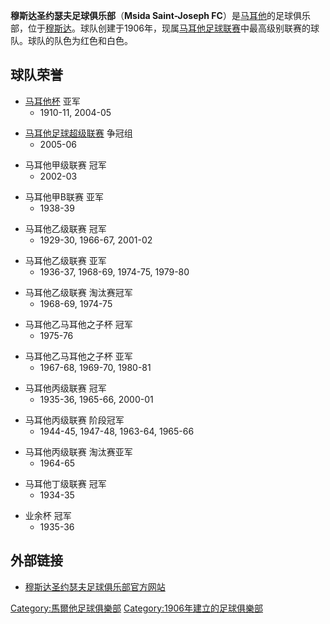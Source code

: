 {{Football club infobox |
  clubname = 摩斯達 |
  image = [[File:Msida_St_Joseph.png|110px]]|
  fullname = 穆斯达圣约瑟夫足球俱乐部 |
  nickname = 圣徒,The Saints|
  founded  = 1906年 |
  ground   = {{tsl|en|Ta'Qali Stadium||Ta'Qali体育场}}, <br /> [[马耳他|马耳他]], [[穆斯达|穆斯达]]|
  capacity = 17,000 |
  chairman =  |
  manager  =  |
  league   =  |
  season   =  |
  position =  |
pattern_la1=_red_stripes|pattern_b1=_whitestripes|pattern_ra1=_red_stripes|
  leftarm1=FFFFFF|body1=FF0000|rightarm1=FFFFFF|shorts1=FF0000|socks1=FF0000|
  pattern_la2=|pattern_b2=_thinredsides|pattern_ra2=|
  leftarm2=ffff00|body2=ffff00|rightarm2=ffff00|shorts2=ffff00|socks2=ffff00|
}}

'''穆斯达圣约瑟夫足球俱乐部'''（'''Msida Saint-Joseph FC'''）是[[马耳他|马耳他]]的足球俱乐部，位于[[穆斯达|穆斯达]]。球队创建于1906年，现属[[马耳他足球联赛|马耳他足球联赛]]中最高级别联赛的球队。球队的队色为红色和白色。

== 球队荣誉 ==
*[[马耳他杯|马耳他杯]] 亚军
**1910-11, 2004-05

*[[马耳他足球联赛|马耳他足球超级联赛]] 争冠组 
**2005-06

*马耳他甲级联赛 冠军
**2002-03

*马耳他甲B联赛 亚军
**1938-39

*马耳他乙级联赛 冠军
**1929-30, 1966-67, 2001-02

*马耳他乙级联赛 亚军
**1936-37, 1968-69, 1974-75, 1979-80

*马耳他乙级联赛 淘汰赛冠军
**1968-69, 1974-75

*马耳他乙马耳他之子杯 冠军
**1975-76

*马耳他乙马耳他之子杯 亚军
**1967-68, 1969-70, 1980-81

*马耳他丙级联赛 冠军
**1935-36, 1965-66, 2000-01

*马耳他丙级联赛 阶段冠军
**1944-45, 1947-48, 1963-64, 1965-66

*马耳他丙级联赛 淘汰赛亚军
**1964-65

*马耳他丁级联赛 冠军
**1934-35

*业余杯 冠军
**1935-36


==外部链接==
*[http://www.msidastjoseph.com/ 穆斯达圣约瑟夫足球俱乐部官方网站] {{Wayback|url=http://www.msidastjoseph.com/ |date=20130720003905 }}


{{Maltese Premier League}}
{{Maltese football}}

[[Category:馬爾他足球俱樂部|Category:馬爾他足球俱樂部]]
[[Category:1906年建立的足球俱樂部|Category:1906年建立的足球俱樂部]]